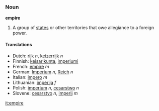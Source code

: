 ===Noun===
'''empire'''

#A group of [[state]]s or other territories that owe allegiance to a foreign power.

====Translations====
*Dutch: [[rijk]] ''n'', [[keizerrijk]] ''n''
*Finnish: [[keisarikunta]], [[imperiumi]]
*French: [[empire]] ''m''
*German: [[Imperium]] ''n'', [[Reich]] ''n''
*Italian: [[impero]] ''m''
*Lithuanian: [[imperija]] ''f''
*Polish: [[imperium]] ''n'', [[cesarstwo]] ''n''
*Slovene: [[cesarstvo]] ''n'', [[imperij]] ''m''

[[it:empire]]